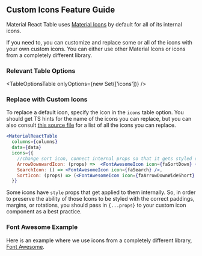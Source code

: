 
<Head>
  <title>Custom Icons Guide - Material React Table V3 Docs</title>
  <meta
    name="description"
    content="How to use custom icons such as from Font Awesome in Material React Table"
  />
</Head>

## Custom Icons Feature Guide

Material React Table uses [Material Icons](https://mui.com/material-ui/material-icons) by default for all of its internal icons.

If you need to, you can customize and replace some or all of the icons with your own custom icons. You can either use other Material Icons or icons from a completely different library.

### Relevant Table Options

<TableOptionsTable onlyOptions={new Set(['icons'])} />

### Replace with Custom Icons

To replace a default icon, specify the icon in the `icons` table option. You should get TS hints for the name of the icons you can replace, but you can also consult [this source file](https://github.com/KevinVandy/material-react-table/blob/v3/packages/material-react-table/src/icons.ts) for a list of all the icons you can replace.

```jsx
<MaterialReactTable
  columns={columns}
  data={data}
  icons={{
    //change sort icon, connect internal props so that it gets styled correctly
    ArrowDownwardIcon: (props) =>  <FontAwesomeIcon icon={faSortDown} {...props} />,
    SearchIcon: () => <FontAwesomeIcon icon={faSearch} />,
    SortIcon: (props) => (<FontAwesomeIcon icon={faArrowDownWideShort} {...props} />), //best practice
  }}
```

Some icons have `style` props that get applied to them internally. So, in order to preserve the ability of those Icons to be styled with the correct paddings, margins, or rotations, you should pass in `{...props}` to your custom icon component as a best practice.

### Font Awesome Example

Here is an example where we use icons from a completely different library, [Font Awesome](https://fontawesome.com/).

<Example />
